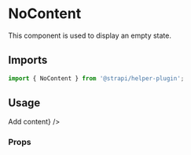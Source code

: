 <!--- EmptyStateLayout.stories.mdx --->


<Meta title="components/NoContent" />

# NoContent

This component is used to display an empty state.

## Imports

```js
import { NoContent } from '@strapi/helper-plugin';
```

## Usage

<Canvas>
  <Story name="base">
    <Main>
      <NoContent
        content={{
          id: 'app.components.EmptyStateLayout.content-document',
          defaultMessage: "There's no content",
        }}
        action={<Button>Add content</Button>}
      />
    </Main>
  </Story>
</Canvas>

### Props

<ArgsTable of={NoContent} />
